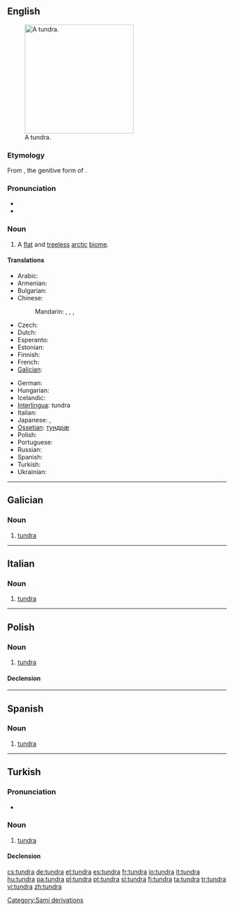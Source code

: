 {{was wotd|2006|December|24}}
{{also|Tundra}}
==English==
{{wikipedia}}
[[Image:Wrangel Island tundra.jpg|thumb|250px|A tundra.]]

===Etymology===
From {{etyl|sjd}} {{term||tū̄ndra}}, the genitive form of {{term|тӯндар||treeless plain|tr=tūndar|sc=Cyrl}}.

===Pronunciation===
* {{IPA|/ˈtʌndɹə/}}
* {{audio|en-us-tundra.ogg|Audio (US)}}

===Noun===
{{en-noun}}

# A [[flat]] and [[treeless]] [[arctic]] [[biome]].

====Translations====
{{trans-top|flat treeless arctic region}}
* Arabic: {{t|ar|تندرا|f|tr=túndraa}}
* Armenian: {{t-|hy|տունդրա|tr=tundra}}
* Bulgarian: {{t-|bg|тундра|f|tr=túndra}}
* Chinese:
*: Mandarin: {{t|cmn|凍原|sc=Hani}},  {{t|cmn|冻原|tr=dòngyuán|sc=Hani}},  {{qualifier|permafrost}} {{t|cmn|凍土層|sc=Hani}},  {{t|cmn|冻土层|tr=dòngtǔcéng|sc=Hani}}
* Czech: {{t+|cs|tundra|f}}
* Dutch: {{t|nl|toendra}}
* Esperanto: {{t-|eo|tundro|xs=Esperanto}}
* Estonian: {{t+|et|tundra}}
* Finnish: {{t+|fi|tundra}}
* French: {{t+|fr|toundra|f}}
* [[Galician]]: {{t-|gl|tundra|f|xs=Galician}}
{{trans-mid}}
* German: {{t-|de|Tundra|f}}
* Hungarian: {{t+|hu|tundra}}
* Icelandic: {{t-|is|freðmýri|f}}
* [[Interlingua]]: tundra
* Italian: {{t+|it|tundra|f}}
* Japanese: {{t|ja|ツンドラ|tr=tsundora}},  {{t|ja|凍原|tr=とうげん, tōgen}}
* [[Ossetian]]: [[тундрæ]]
* Polish: {{t+|pl|tundra|f}}
* Portuguese: {{t+|pt|tundra|f}}
* Russian: {{t+|ru|тундра|f|tr=túndra}}
* Spanish: {{t+|es|tundra|f}}
* Turkish: {{t+|tr|tundra}}
* Ukrainian: {{t-|uk|тундра|f|tr=túndra|xs=Ukrainian}}
{{trans-bottom}}

[[Category:Sami derivations]]

----

==Galician==

===Noun===
{{gl-noun|f}}

# [[#English|tundra]]

----

==Italian==

===Noun===
{{it-noun|tundr|f|a|e}}

# [[#English|tundra]]

----

==Polish==
{{wikipedia|lang=pl}}

===Noun===
{{infl|pl|noun|g=f}}

# [[#English|tundra]]

====Declension====
{{pl-decl-noun-f|tund|r}}

----

==Spanish==
{{wikipedia|lang=es}}

===Noun===
{{es-noun-f}}

# [[#English|tundra]]

----

==Turkish==

===Pronunciation===
* {{IPA|tundɾa|lang=tr}}

===Noun===
{{tr-noun|yı|lar}}

# [[tundra]]

====Declension====
{{tr-noun-v|a|d}}
{{tr-poss-v-aı}}

[[cs:tundra]]
[[de:tundra]]
[[et:tundra]]
[[es:tundra]]
[[fr:tundra]]
[[io:tundra]]
[[it:tundra]]
[[hu:tundra]]
[[pa:tundra]]
[[pl:tundra]]
[[pt:tundra]]
[[sl:tundra]]
[[fi:tundra]]
[[ta:tundra]]
[[tr:tundra]]
[[vi:tundra]]
[[zh:tundra]]
